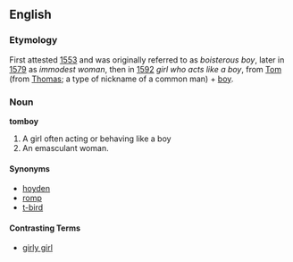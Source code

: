 ==English==
===Etymology===
First attested [[w:1553|1553]] and was originally referred to as ''boisterous boy'', later in [[w:1579|1579]] as ''immodest woman'', then in [[w:1592|1592]] ''girl who acts like a boy'', from [[Tom]] (from [[Thomas]]; a type of nickname of a common man) + [[boy]].

===Noun===
'''tomboy''' 
#A girl often acting or behaving like a boy
#An emasculant woman.

====Synonyms====
*[[hoyden]]
*[[romp]]
*[[t-bird]]

====Contrasting Terms====
*[[girly girl]]